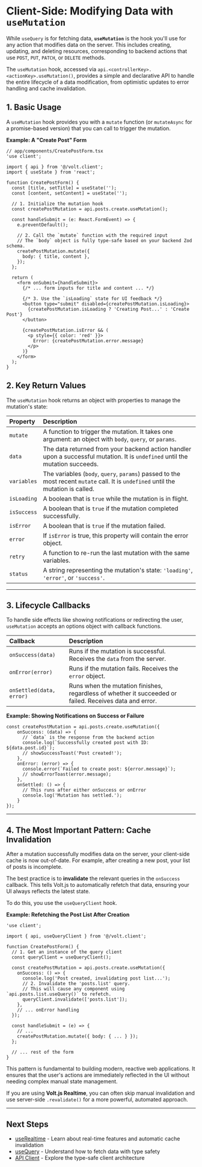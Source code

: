 # Client-Side: Modifying Data with `useMutation`

While `useQuery` is for fetching data, **`useMutation`** is the hook you'll use for any action that modifies data on the server. This includes creating, updating, and deleting resources, corresponding to backend actions that use `POST`, `PUT`, `PATCH`, or `DELETE` methods.

The `useMutation` hook, accessed via `api.<controllerKey>.<actionKey>.useMutation()`, provides a simple and declarative API to handle the entire lifecycle of a data modification, from optimistic updates to error handling and cache invalidation.

## 1. Basic Usage

A `useMutation` hook provides you with a `mutate` function (or `mutateAsync` for a promise-based version) that you can call to trigger the mutation.

**Example: A "Create Post" Form**

```tsx
// app/components/CreatePostForm.tsx
'use client';

import { api } from '@/volt.client';
import { useState } from 'react';

function CreatePostForm() {
  const [title, setTitle] = useState('');
  const [content, setContent] = useState('');

  // 1. Initialize the mutation hook
  const createPostMutation = api.posts.create.useMutation();

  const handleSubmit = (e: React.FormEvent) => {
    e.preventDefault();
    
    // 2. Call the `mutate` function with the required input
    // The `body` object is fully type-safe based on your backend Zod schema.
    createPostMutation.mutate({
      body: { title, content },
    });
  };

  return (
    <form onSubmit={handleSubmit}>
      {/* ... form inputs for title and content ... */}

      {/* 3. Use the `isLoading` state for UI feedback */}
      <button type="submit" disabled={createPostMutation.isLoading}>
        {createPostMutation.isLoading ? 'Creating Post...' : 'Create Post'}
      </button>

      {createPostMutation.isError && (
        <p style={{ color: 'red' }}>
          Error: {createPostMutation.error.message}
        </p>
      )}
    </form>
  );
}
```

## 2. Key Return Values

The `useMutation` hook returns an object with properties to manage the mutation's state:

| Property    | Description                                                                                              |
| :---------- | :------------------------------------------------------------------------------------------------------- |
| `mutate`    | A function to trigger the mutation. It takes one argument: an object with `body`, `query`, or `params`.    |
| `data`      | The data returned from your backend action handler upon a successful mutation. It is `undefined` until the mutation succeeds. |
| `variables` | The variables (`body`, `query`, `params`) passed to the most recent `mutate` call. It is `undefined` until the mutation is called. |
| `isLoading` | A boolean that is `true` while the mutation is in flight.                                                |
| `isSuccess` | A boolean that is `true` if the mutation completed successfully.                                         |
| `isError`   | A boolean that is `true` if the mutation failed.                                                         |
| `error`     | If `isError` is true, this property will contain the error object.                                       |
| `retry`     | A function to re-run the last mutation with the same variables.                                          |
| `status`    | A string representing the mutation's state: `'loading'`, `'error'`, or `'success'`.                        |

---

## 3. Lifecycle Callbacks

To handle side effects like showing notifications or redirecting the user, `useMutation` accepts an options object with callback functions.

| Callback             | Description                                                                                             |
| :------------------- | :------------------------------------------------------------------------------------------------------ |
| `onSuccess(data)`    | Runs if the mutation is successful. Receives the `data` from the server.                                  |
| `onError(error)`     | Runs if the mutation fails. Receives the `error` object.                                                  |
| `onSettled(data, error)` | Runs when the mutation finishes, regardless of whether it succeeded or failed. Receives data and error. |

**Example: Showing Notifications on Success or Failure**

```tsx
const createPostMutation = api.posts.create.useMutation({
    onSuccess: (data) => {
      // `data` is the response from the backend action
      console.log(`Successfully created post with ID: ${data.post.id}`);
      // showSuccessToast('Post created!');
    },
    onError: (error) => {
      console.error(`Failed to create post: ${error.message}`);
      // showErrorToast(error.message);
    },
    onSettled: () => {
      // This runs after either onSuccess or onError
      console.log('Mutation has settled.');
    }
});
```

---

## 4. The Most Important Pattern: Cache Invalidation

After a mutation successfully modifies data on the server, your client-side cache is now out-of-date. For example, after creating a new post, your list of posts is incomplete.

The best practice is to **invalidate** the relevant queries in the `onSuccess` callback. This tells Volt.js to automatically refetch that data, ensuring your UI always reflects the latest state.

To do this, you use the `useQueryClient` hook.

**Example: Refetching the Post List After Creation**

```tsx
'use client';

import { api, useQueryClient } from '@/volt.client';

function CreatePostForm() {
  // 1. Get an instance of the query client
  const queryClient = useQueryClient();

  const createPostMutation = api.posts.create.useMutation({
    onSuccess: () => {
      console.log('Post created, invalidating post list...');
      // 2. Invalidate the 'posts.list' query.
      // This will cause any component using `api.posts.list.useQuery()` to refetch.
      queryClient.invalidate(['posts.list']);
    },
    // ... onError handling
  });

  const handleSubmit = (e) => {
    // ...
    createPostMutation.mutate({ body: { ... } });
  };
  
  // ... rest of the form
}
```

This pattern is fundamental to building modern, reactive web applications. It ensures that the user's actions are immediately reflected in the UI without needing complex manual state management.

If you are using **Volt.js Realtime**, you can often skip manual invalidation and use server-side `.revalidate()` for a more powerful, automated approach.

---

## Next Steps

- [useRealtime](/docs/client-side/use-realtime) - Learn about real-time features and automatic cache invalidation
- [useQuery](/docs/client-side/use-query) - Understand how to fetch data with type safety
- [API Client](/docs/client-side/api-client) - Explore the type-safe client architecture
